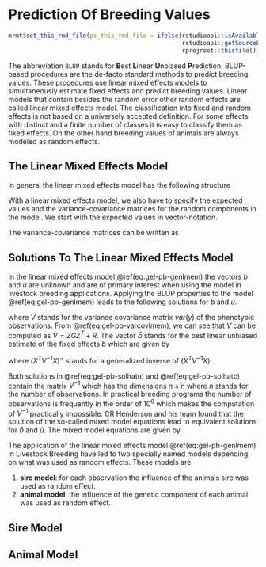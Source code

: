 # Prediction Of Breeding Values {#gel-pb}
```r
mrmt$set_this_rmd_file(ps_this_rmd_file = ifelse(rstudioapi::isAvailable(), 
                                                 rstudioapi::getSourceEditorContext()$path, 
                                                 rprojroot::thisfile()))
```

The abbreviation `BLUP` stands for **B**est **L**inear **U**nbiased **P**rediction. BLUP-based procedures are the de-facto standard methods to predict breeding values. These procedures use linear mixed effects models to simultaneously estimate fixed effects and predict breeding values. Linear models that contain besides the random error other random effects are called linear mixed effects model. The classification into fixed and random effects is not based on a universely accepted definition. For some effects with distinct and a finite number of classes it is easy to classify them as fixed effects. On the other hand breeding values of animals are always modeled as random effects. 



## The Linear Mixed Effects Model{#gel-pb-lmem}
In general the linear mixed effects model has the following structure


\begin{equation}
y = Xb + Zu + e
(\#eq:gel-pb-genlmem)
\end{equation}

\begin{tabular}{lll}
where  &       &  \\
       &  $y$  &  vector of length $n$ with observations  \\
       &  $b$  &  vector of length $p$ with fixed effects  \\
       &  $u$  &  vector of length $q$ with random breeding values  \\
       &  $e$  &  vector of length $n$ with random error terms      \\
       &  $X$  &  $n\times p$ incidence matrix linking fixed effects to observations  \\
       &  $Z$  &  $n\times q$ incidence matrix linking random breeding values to observations
\end{tabular}

With a linear mixed effects model, we also have to specify the expected values and the variance-covariance matrices for the random components in the model. We start with the expected values in vector-notation. 

\begin{equation}
E \left[\begin{array}{c} y \\ u \\ e \end{array} \right] = \left[\begin{array}{c} Xb \\ 0 \\ 0 \end{array} \right]
(\#eq:gel-pb-exvallmem)
\end{equation}

The variance-covariance matrices can be written as

\begin{equation}
var \left[\begin{array}{c} y \\ u \\ e \end{array} \right] 
= 
\left[\begin{array}{rrr} 
ZGZ^T + R  &  ZG  &  0  \\ 
GZ^T       &  G   &  0  \\ 
0          &  0   &  R 
\end{array} \right]
(\#eq:gel-pb-varcovlmem)
\end{equation}



## Solutions To The Linear Mixed Effects Model{#gel-pb-sollmem}
In the linear mixed effects model \@ref(eq:gel-pb-genlmem) the vectors $b$ and $u$ are unknown and are of primary interest when using the model in livestock breeding applications. Applying the BLUP properties to the model \@ref(eq:gel-pb-genlmem) leads to the following solutions for $b$ and $u$. 

\begin{equation}
\hat{u} = GZ^TV^{-1}(y - X\hat{b})
(\#eq:gel-pb-solhatu)
\end{equation}

where $V$ stands for the variance covariance matrix $var(y)$ of the phenotypic observations. From \@ref(eq:gel-pb-varcovlmem), we can see that $V$ can be computed as $V=ZGZ^T + R$. The vector $\hat{b}$ stands for the best linear unbiased estimate of the fixed effects $b$ which are given by

\begin{equation}
\hat{b} = (X^TV^{-1}X)^{-}X^TV^{-1}y
(\#eq:gel-pb-solhatb)
\end{equation}

where $(X^TV^{-1}X)^{-}$ stands for a generalized inverse of $(X^TV^{-1}X)$. 

Both solutions in \@ref(eq:gel-pb-solhatu) and \@ref(eq:gel-pb-solhatb) contain the matrix $V^{-1}$ which has the dimensions $n\times n$ where $n$ stands for the number of observations. In practical breeding programs the number of observations is frequently in the order of $10^6$ which makes the computation of $V^{-1}$ practically impossible. CR Henderson and his team found that the solution of the so-called mixed model equations lead to equivalent solutions for $\hat{b}$ and $\hat{u}$. The mixed model equations are given by 

\begin{equation}
\left[ 
\begin{array}{lr}
X^TR^{-1}X  &  X^TR^{-1}Z \\
Z^TR^{-1}X  &  Z^TR^{-1}Z + G^{-1}
\end{array}
\right]
\left[
\begin{array}{c}
\hat{b} \\
\hat{u}
\end{array}
\right]
=
\left[
\begin{array}{c}
X^TR^{-1}y \\
Z^TR^{-1}y
\end{array}
\right]
(\#eq:gel-pb-solmme)
\end{equation}

The application of the linear mixed effects model \@ref(eq:gel-pb-genlmem) in Livestock Breeding have led to two specially named models depending on what was used as random effects. These models are 

1. **sire model**: for each observation the influence of the animals sire was used as random effect. 
2. **animal model**: the influence of the genetic component of each animal was used as random effect.


## Sire Model {#gel-pb-siremodel}



## Animal Model {#gel-pb-animalmodel}







